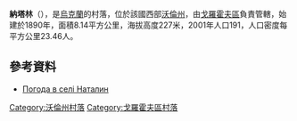 {{coord|50|29|31|N|25|5|30|E|scale:30000|display=title}}

'''納塔林'''（{{lang-uk|Наталин}}），是[[烏克蘭|烏克蘭]]的村落，位於該國西部[[沃倫州|沃倫州]]，由[[戈羅霍夫區|戈羅霍夫區]]負責管轄，始建於1890年，面積8.14平方公里，海拔高度227米，2001年人口191，人口密度每平方公里23.46人。

==參考資料==
* [http://weather.in.ua/ua/volynskaja/16647 Погода в селі Наталин] {{Wayback|url=http://weather.in.ua/ua/volynskaja/16647 |date=20111219101058 }}

[[Category:沃倫州村落|Category:沃倫州村落]]
[[Category:戈羅霍夫區村落|Category:戈羅霍夫區村落]]


{{Volyn-geo-stub}}